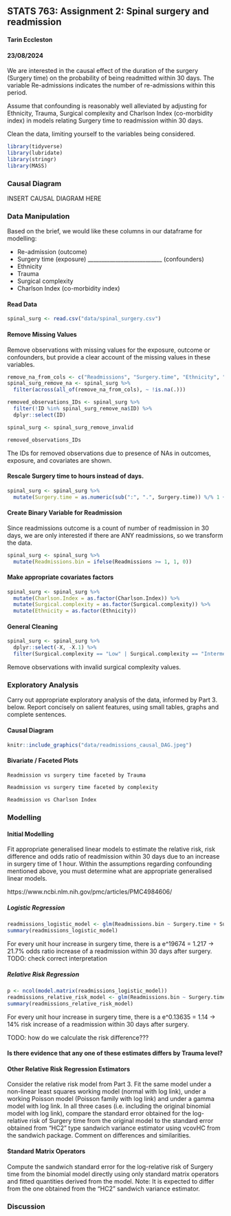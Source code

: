 ## STATS 763: Assignment 2: Spinal surgery and readmission
#### Tarin Eccleston
#### 23/08/2024

We are interested in the causal effect of the duration of the surgery (Surgery time) on the probability of being readmitted within 30 days. The variable Re-admissions indicates the number of re-admissions within this period.

Assume that confounding is reasonably well alleviated by adjusting for Ethnicity, Trauma, Surgical complexity and Charlson Index (co-morbidity index) in models relating Surgery time to readmission within 30 days.

Clean the data, limiting yourself to the variables being considered.

```r
library(tidyverse)
library(lubridate)
library(stringr)
library(MASS)
```

### Causal Diagram

INSERT CAUSAL DIAGRAM HERE

### Data Manipulation

Based on the brief, we would like these columns in our dataframe for modelling:

- Re-admission (outcome)
- Surgery time (exposure)
___________________________ (confounders)
- Ethnicity 
- Trauma
- Surgical complexity
- Charlson Index (co-morbidity index)

#### Read Data

```r
spinal_surg <- read.csv("data/spinal_surgery.csv")
```

#### Remove Missing Values

Remove observations with missing values for the exposure, outcome or confounders, but provide a clear account of the missing values in these variables.

```r
remove_na_from_cols <- c("Readmissions", "Surgery.time", "Ethnicity", "Trauma", "Surgical.complexity", "Charlson.Index")
spinal_surg_remove_na <- spinal_surg %>%
  filter(across(all_of(remove_na_from_cols), ~ !is.na(.)))

removed_observations_IDs <- spinal_surg %>%
  filter(!ID %in% spinal_surg_remove_na$ID) %>%
  dplyr::select(ID)

spinal_surg <- spinal_surg_remove_invalid

removed_observations_IDs
```

The IDs for removed observations due to presence of NAs in outcomes, exposure, and covariates are shown.

#### Rescale Surgery time to hours instead of days.

```r
spinal_surg <- spinal_surg %>%
  mutate(Surgery.time = as.numeric(sub(":", ".", Surgery.time)) %/% 1 + as.numeric(sub(":", ".", Surgery.time)) %% 1 / 60 * 100)
```

#### Create Binary Variable for Readmission

Since readmissions outcome is a count of number of readmission in 30 days, we are only interested if there are ANY readmissions, so we transform the data.

```r
spinal_surg <- spinal_surg %>%
  mutate(Readmissions.bin = ifelse(Readmissions >= 1, 1, 0))
```

#### Make appropriate covariates factors

```r
spinal_surg <- spinal_surg %>%
  mutate(Charlson.Index = as.factor(Charlson.Index)) %>%
  mutate(Surgical.complexity = as.factor(Surgical.complexity)) %>%
  mutate(Ethnicity = as.factor(Ethnicity))
```


#### General Cleaning

```r
spinal_surg <- spinal_surg %>%
  dplyr::select(-X, -X.1) %>%
  filter(Surgical.complexity == "Low" | Surgical.complexity == "Intermediate" | Surgical.complexity == "High")
```

Remove observations with invalid surgical complexity values.

### Exploratory Analysis

Carry out appropriate exploratory analysis of the data, informed by Part 3. below. Report concisely on salient features, using small tables, graphs and complete sentences.

#### Causal Diagram

```r
knitr::include_graphics("data/readmissions_causal_DAG.jpeg")
```

#### Bivariate / Faceted Plots 

```r
Readmission vs surgery time faceted by Trauma
```

```r
Readmission vs surgery time faceted by complexity
```

```r
Readmission vs Charlson Index
```

### Modelling
#### Initial Modelling

Fit appropriate generalised linear models to estimate the relative risk, risk difference and odds ratio of readmission within 30 days due to an increase in surgery time of 1 hour. Within the assumptions regarding confounding mentioned above, you must determine what are appropriate generalised linear models.

https://www.ncbi.nlm.nih.gov/pmc/articles/PMC4984606/

##### Logistic Regression

```r
readmissions_logistic_model <- glm(Readmissions.bin ~ Surgery.time + Surgical.complexity + Trauma + Charlson.Index + Ethnicity - 1, data = spinal_surg, family = binomial())
summary(readmissions_logistic_model)
```

For every unit hour increase in surgery time, there is a e^19674 = 1.217 -> 21.7% odds ratio increase of a readmission within 30 days after surgery. TODO: check correct interpretation

##### Relative Risk Regression

```r
p <- ncol(model.matrix(readmissions_logistic_model))
readmissions_relative_risk_model <- glm(Readmissions.bin ~ Surgery.time + Surgical.complexity + Trauma + Charlson.Index + Ethnicity - 1, data = spinal_surg, family = binomial(log), start = c(-1, rep(0, p - 1)))
summary(readmissions_relative_risk_model)
```

For every unit hour increase in surgery time, there is a e^0.13635 = 1.14 -> 14% risk increase of a readmission within 30 days after surgery.

TODO: how do we calculate the risk difference???

#### Is there evidence that any one of these estimates differs by Trauma level?

#### Other Relative Risk Regression Estimators

Consider the relative risk model from Part 3. Fit the same model under a non-linear least squares working model (normal with log link), under a working Poisson model (Poisson family with log link) and under a gamma model with log link. In all three cases (i.e. including the original binomial model with log link), compare the standard error obtained for the log-relative risk of Surgery time from the original model to the standard error obtained from “HC2” type sandwich variance estimator using vcovHC from the sandwich package. Comment on differences and similarities.

#### Standard Matrix Operators

Compute the sandwich standard error for the log-relative risk of Surgery time from the binomial model directly using only standard matrix operators and fitted quantities derived from the model. Note: It is expected to differ from the one obtained from the “HC2” sandwich variance estimator.

### Discussion